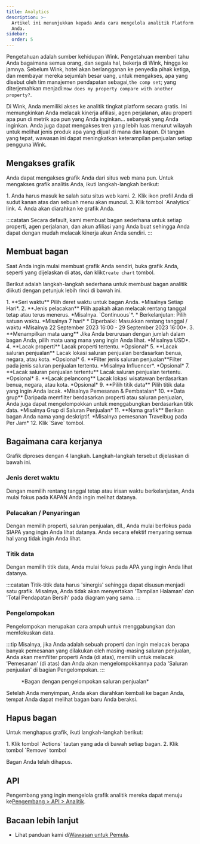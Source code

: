 ```yaml
---
title: Analytics
description: >-
  Artikel ini menunjukkan kepada Anda cara mengelola analitik Platform Wink
  Anda.
sidebar:
  order: 5
---
```


Pengetahuan adalah sumber kehidupan Wink. Pengetahuan memberi tahu Anda bagaimana semua orang, dan segala hal, bekerja di Wink, hingga ke jamnya. Sebelum Wink, hotel akan berlangganan ke penyedia pihak ketiga, dan membayar mereka sejumlah besar uang, untuk mengakses, apa yang disebut oleh tim manajemen pendapatan sebagai,`the comp set`; yang diterjemahkan menjadi:`How does my property compare with another property?`.

Di Wink, Anda memiliki akses ke analitik tingkat platform secara gratis. Ini memungkinkan Anda melacak kinerja afiliasi, agen perjalanan, atau properti apa pun di metrik apa pun yang Anda inginkan... sebanyak yang Anda inginkan. Anda juga dapat mengakses tren yang lebih luas menurut wilayah untuk melihat jenis produk apa yang dijual di mana dan kapan. Di tangan yang tepat, wawasan ini dapat meningkatkan keterampilan penjualan setiap pengguna Wink.

## Mengakses grafik

Anda dapat mengakses grafik Anda dari situs web mana pun. Untuk mengakses grafik analitis Anda, ikuti langkah-langkah berikut:

<Steps>
  1. Anda harus masuk ke salah satu situs web kami.
  2. Klik ikon profil Anda di sudut kanan atas dan sebuah menu akan muncul.
  3. Klik tombol `Analytics` link.
  4. Anda akan diarahkan ke grafik Anda.
</Steps>


:::catatan
Secara default, kami membuat bagan sederhana untuk setiap properti, agen perjalanan, dan akun afiliasi yang Anda buat sehingga Anda dapat dengan mudah melacak kinerja akun Anda sendiri.
:::

## Membuat bagan

Saat Anda ingin mulai membuat grafik Anda sendiri, buka grafik Anda, seperti yang dijelaskan di atas, dan klik`Create chart` tombol.

Berikut adalah langkah-langkah sederhana untuk membuat bagan analitik diikuti dengan petunjuk lebih rinci di bawah ini.

<Steps>
  1. **Seri waktu** Pilih deret waktu untuk bagan Anda. *Misalnya Setiap Hari*.
  2. **Jenis pelacakan** Pilih apakah akan melacak rentang tanggal tetap atau terus menerus. *Misalnya. `Continuous`*.
     * Berkelanjutan: Pilih satuan waktu. *Misalnya 7 hari*
     * Diperbaiki: Masukkan rentang tanggal / waktu *Misalnya 22 September 2023 16:00 - 29 September 2023 16:00*.
  3. **Menampilkan mata uang** Jika Anda berurusan dengan jumlah dalam bagan Anda, pilih mata uang mana yang ingin Anda lihat. *Misalnya USD*.
  4. **Lacak properti** Lacak properti tertentu. *Opsional*
  5. **Lacak saluran penjualan** Lacak lokasi saluran penjualan berdasarkan benua, negara, atau kota. *Opsional*
  6. **Filter jenis saluran penjualan**Filter pada jenis saluran penjualan tertentu. *Misalnya Influencer*. *Opsional*
  7. **Lacak saluran penjualan tertentu** Lacak saluran penjualan tertentu. *Opsional*
  8. **Lacak pelancong** Lacak lokasi wisatawan berdasarkan benua, negara, atau kota. *Opsional*
  9. **Pilih titik data** Pilih titik data yang ingin Anda lacak. *Misalnya Pemesanan & Pembatalan*
  10. **Data grup** Daripada memfilter berdasarkan properti atau saluran penjualan, Anda juga dapat mengelompokkan untuk menggabungkan berdasarkan titik data. *Misalnya Grup di Saluran Penjualan*
  11. **Nama grafik** Berikan bagan Anda nama yang deskriptif. *Misalnya pemesanan Travelbug pada Per Jam*
  12. Klik `Save` tombol.
</Steps>


## Bagaimana cara kerjanya

Grafik diproses dengan 4 langkah. Langkah-langkah tersebut dijelaskan di bawah ini.

### Jenis deret waktu

Dengan memilih rentang tanggal tetap atau irisan waktu berkelanjutan, Anda mulai fokus pada KAPAN Anda ingin melihat datanya.

### Pelacakan / Penyaringan

Dengan memilih properti, saluran penjualan, dll., Anda mulai berfokus pada SIAPA yang ingin Anda lihat datanya. Anda secara efektif menyaring semua hal yang tidak ingin Anda lihat.

### Titik data

Dengan memilih titik data, Anda mulai fokus pada APA yang ingin Anda lihat datanya.

:::catatan
Titik-titik data harus 'sinergis' sehingga dapat disusun menjadi satu grafik. Misalnya, Anda tidak akan menyertakan 'Tampilan Halaman' dan 'Total Pendapatan Bersih' pada diagram yang sama.
:::

### Pengelompokan<Badge text="New" variant="note" />


Pengelompokan merupakan cara ampuh untuk menggabungkan dan memfokuskan data.

:::tip
Misalnya, jika Anda adalah sebuah properti dan ingin melacak berapa banyak pemesanan yang dilakukan oleh masing-masing saluran penjualan, Anda akan memfilter properti Anda (di atas), memilih untuk melacak 'Pemesanan' (di atas) dan Anda akan mengelompokkannya pada 'Saluran penjualan' di bagian Pengelompokan.
:::

<figure>
  <CloudinaryImage width="700" height="219" resize="scale" quality="best" alt="Bagan analitik" src="academy/analytics" errorImage="noimage_opaque_nyrtl0.png" />

  <figcaption>*Bagan dengan pengelompokan saluran penjualan*</figcaption>
</figure>


Setelah Anda menyimpan, Anda akan diarahkan kembali ke bagan Anda, tempat Anda dapat melihat bagan baru Anda beraksi.

## Hapus bagan

Untuk menghapus grafik, ikuti langkah-langkah berikut:

<Steps>
  1. Klik tombol `Actions` tautan yang ada di bawah setiap bagan.
  2. Klik tombol `Remove` tombol
</Steps>


Bagan Anda telah dihapus.

## API

Pengembang yang ingin mengelola grafik analitik mereka dapat menuju ke[Pengembang > API > Analitik](/developers/apis/#analytics-api).

## Bacaan lebih lanjut

* Lihat panduan kami di[Wawasan untuk Pemula](/guides/insight-for-dummies).

